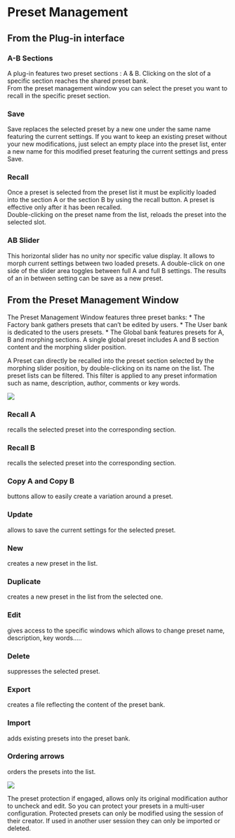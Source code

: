 # Preset Management

## From the Plug-in interface

### A-B Sections

A plug-in features two preset sections : A & B. Clicking on the slot of a specific section reaches the shared preset bank.  
From the preset management window you can select the preset you want to recall in the specific preset section.

### Save
Save replaces the selected preset by a new one under the same name featuring the current settings. If you want to
keep an existing preset without your new modifications, just select an empty place into the preset list, enter a new
name for this modified preset featuring the current settings and press Save.

### Recall
Once a preset is selected from the preset list it must be explicitly loaded into the section A or the section B by using
the recall button. A preset is effective only after it has been recalled.  
Double-clicking on the preset name from the list, reloads the preset into the selected slot.

### AB Slider
This horizontal slider has no unity nor specific value display. It allows to morph current settings between two loaded
presets. A double-click on one side of the slider area toggles between full A and full B settings. The results of an in
between setting can be save as a new preset.

## From the Preset Management Window

The Preset Management Window features three preset banks:
* The Factory bank gathers presets that can't be edited by users.
* The User bank is dedicated to the users presets.
* The Global bank features presets for A, B and morphing sections. A single global preset includes A and B section
content and the morphing slider position.

A Preset can directly be recalled into the preset section selected by the morphing slider position, by double-clicking
on its name on the list. The preset lists can be filtered. This filter is applied to any preset information such as name,
description, author, comments or key words.

![](https://media.githubusercontent.com/media/FLUX-SE/doc_images/main/Plugins/ircam-verb/verb_11.png)

### Recall A
recalls the selected preset into the corresponding section.

### Recall B
recalls the selected preset into the corresponding section.

### Copy A and Copy B
buttons  allow  to  easily  create  a variation around a preset.

### Update
allows to save the current settings for the selected preset.

### New
creates a new preset in the list.

### Duplicate
creates a new preset in the list from the selected one.

### Edit
gives access to the specific windows which allows to change preset name, description, key words.....

### Delete
suppresses the selected preset.

### Export
creates a file reflecting the content of the preset bank.

### Import
adds existing presets into the preset bank.

### Ordering arrows
orders the presets into the list.

![](https://media.githubusercontent.com/media/FLUX-SE/doc_images/main/Plugins/ircam-verb/verb_12.png)

The preset protection if engaged, allows only its original modification author to uncheck and edit. So you can protect your 
presets in a multi-user configuration. Protected presets can only be modified using the session of their creator. If used in 
another user session they can only be imported or deleted.
